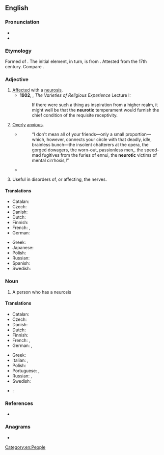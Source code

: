 ==English==

===Pronunciation===
* {{rfp|lang=en}}
* {{rhymes|ɒtɪk|lang=en}}

===Etymology===
Formed of {{affix|en|neuro-|-otic|t1=of nerves or the nervous system|t2=having abnormal condition}}. The initial element, in turn, is from {{bor|en|grc|νεῦρον||nerve}}. Attested from the 17th century. Compare {{cog|fr|névrotique}}.

===Adjective===
{{en-adj|-}}

# [[affected|Affected]] with a [[neurosis]].
#* '''1902''', {{w|William James}}, ''The Varieties of Religious Experience'' Lecture I:
#*: If there were such a thing as inspiration from a higher realm, it might well be that the '''neurotic''' temperament would furnish the chief condition of the requisite receptivity.
# {{lb|en|informal}} [[over|Overly]] [[anxious]].
#: {{ux|en|He is getting '''neurotic''' about time-keeping.}}
#* {{RQ:Chmbrs YngrSt|VI}}
#*: “I don't mean all of your friends—only a small proportion—which, however, connects your circle with that deadly, idle, brainless bunch—the insolent chatterers at the opera, the gorged dowagers, the worn-out, passionless men,{{nb...}}, the speed-mad fugitives from the furies of ennui, the '''neurotic''' victims of mental cirrhosis,{{nb...}}!”
#* {{RQ:Wodehouse Offing|chapter=VIII|passage=“You did come down a wallop, didn't you? How art thou fallen from heaven, oh Lucifer, son of the morning, I said to myself. You're so terribly '''neurotic''', Bertie. You must try to be less jumpy. What you need is a good nerve tonic.”}}
# {{lb|en|medicine}} Useful in disorders of, or affecting, the nerves.

====Translations====
{{trans-top|overanxious}}
* Catalan: {{t|ca|neuròtic}}
* Czech: {{t|cs|neurotický}}
* Danish: {{t|da|neurotisk}}
* Dutch: {{t+|nl|neurotisch}}
* Finnish: {{t+|fi|neuroottinen}}
* French: {{t+|fr|névrotique}}, {{t+|fr|psychotique}}
* German: {{t+|de|neurotisch}}
{{trans-mid}}
* Greek: {{t+|el|νευρωτικός|m}}
* Japanese: {{t|ja|[[神経質]][[過ぎる|過ぎ]]|tr=shinkei-shitsu–sugi}}
* Polish: {{t+|pl|neurotyczny|m}}
* Russian: {{t+|ru|невроти́ческий}}
* Spanish: {{t|es|neurótico}}
* Swedish: {{t|sv|neurotisk}}
{{trans-bottom}}

===Noun===
{{en-noun}}

# A person who has a neurosis

====Translations====
{{trans-top|person who has a neurosis}}
* Catalan: {{t|ca|neuròtic|m}}
* Czech: {{t|cs|neurotik|m}}
* Danish: {{t|da|neurotiker}}
* Dutch: {{t+|nl|neuroot|m}}
* Finnish: {{t+|fi|neurootikko}}
* French: {{t+|fr|névrotique|m|f}}, {{t+|fr|psychotique|m|f}}
* German: {{t+|de|Neurotiker|m}}, {{t+|de|Neurotikerin|f}}
{{trans-mid}}
* Greek: {{t+|el|νευρωτικός|m}}
* Italian: {{t+|it|isterico}}, {{t+|it|nevrotico}}
* Polish: {{t|pl|neurotyk|m}}
* Portuguese: {{t|pt|neurótico|m}}, {{t|pt|neurótica|f}}
* Russian: {{t+|ru|невро́тик|m}}, {{t+|ru|невропа́т|m}}
* Swedish: {{t+|sv|neurotiker|c}}
{{trans-bottom}}

{{checktrans-top}}
* {{ttbc|ia}}: {{t|ia|neurotic}}
{{trans-mid}}
{{trans-bottom}}

===References===
* {{R:OED Online|neurotic|adj|126440|September 2003}}

===Anagrams===
* {{anagrams|en|a=ceinortu|countrie|unerotic}}

[[Category:en:People]]